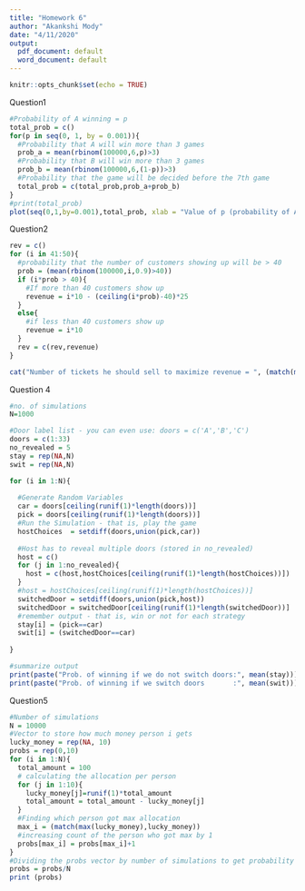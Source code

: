 ---
title: "Homework 6"
author: "Akankshi Mody"
date: "4/11/2020"
output:
  pdf_document: default
  word_document: default
---

```{r setup, include=FALSE}
knitr::opts_chunk$set(echo = TRUE)
```

Question1
```{r}
#Probability of A winning = p
total_prob = c()
for(p in seq(0, 1, by = 0.001)){
  #Probability that A will win more than 3 games
  prob_a = mean(rbinom(100000,6,p)>3)
  #Probability that B will win more than 3 games
  prob_b = mean(rbinom(100000,6,(1-p))>3)
  #Probability that the game will be decided before the 7th game
  total_prob = c(total_prob,prob_a+prob_b)
}
#print(total_prob)
plot(seq(0,1,by=0.001),total_prob, xlab = "Value of p (probability of A winning)", ylab = "Probability the game is decided")
```

Question2
```{r}
rev = c()
for (i in 41:50){
  #probability that the number of customers showing up will be > 40
  prob = (mean(rbinom(100000,i,0.9)>40))
  if (i*prob > 40){
    #If more than 40 customers show up
    revenue = i*10 - (ceiling(i*prob)-40)*25
  }
  else{
    #if less than 40 customers show up
    revenue = i*10
  }
  rev = c(rev,revenue)
}

cat("Number of tickets he should sell to maximize revenue = ", (match(max(rev),rev))+40)
```


Question 4

```{r}
#no. of simulations
N=1000

#Door label list - you can even use: doors = c('A','B','C')
doors = c(1:33)
no_revealed = 5
stay = rep(NA,N)
swit = rep(NA,N)

for (i in 1:N){
  
  #Generate Random Variables
  car = doors[ceiling(runif(1)*length(doors))]
  pick = doors[ceiling(runif(1)*length(doors))]
  #Run the Simulation - that is, play the game
  hostChoices  = setdiff(doors,union(pick,car))
  
  #Host has to reveal multiple doors (stored in no_revealed)
  host = c()
  for (j in 1:no_revealed){
    host = c(host,hostChoices[ceiling(runif(1)*length(hostChoices))])
  }
  #host = hostChoices[ceiling(runif(1)*length(hostChoices))]
  switchedDoor = setdiff(doors,union(pick,host))
  switchedDoor = switchedDoor[ceiling(runif(1)*length(switchedDoor))]
  #remember output - that is, win or not for each strategy
  stay[i] = (pick==car) 
  swit[i] = (switchedDoor==car)
  
}

#summarize output
print(paste("Prob. of winning if we do not switch doors:", mean(stay)))
print(paste("Prob. of winning if we switch doors       :", mean(swit)))

```


Question5
```{r}
#Number of simulations
N = 10000
#Vector to store how much money person i gets
lucky_money = rep(NA, 10)
probs = rep(0,10)
for (i in 1:N){
  total_amount = 100
  # calculating the allocation per person
  for (j in 1:10){
    lucky_money[j]=runif(1)*total_amount
    total_amount = total_amount - lucky_money[j]
  }
  #Finding which person got max allocation
  max_i = (match(max(lucky_money),lucky_money))
  #increasing count of the person who got max by 1
  probs[max_i] = probs[max_i]+1
}
#Dividing the probs vector by number of simulations to get probability
probs = probs/N
print (probs)
```





